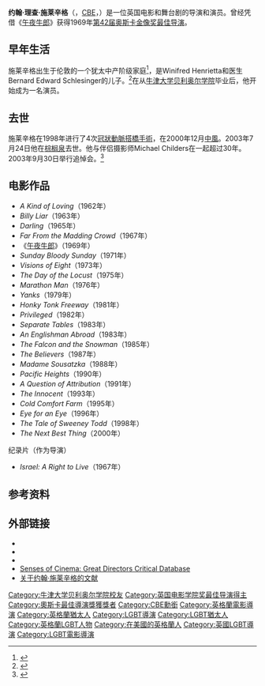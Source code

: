 {{noteTA
|T=zh-hans:约翰·施莱辛格;zh-hant:約翰·史勒辛格;zh-tw:約翰·史勒辛格;zh-hk:約翰·史勒辛格;zh-mo:約翰·史勒辛格;
|G1=Show
|G2=Movie
|1=zh-hans:约翰·施莱辛格;zh-hant:約翰·史勒辛格;zh-tw:約翰·史勒辛格;zh-hk:約翰·史勒辛格;zh-mo:約翰·史勒辛格;
|2=zh-hans:施莱辛格;zh-hant:史勒辛格;zh-tw:史勒辛格;zh-hk:史勒辛格;zh-mo:史勒辛格;
}}
{{艺人
| 姓名 = John Schlesinger<br>约翰·施莱辛格
| 类型  =导演
| 民族 = [[犹太人|犹太人]]
| 出生日期 = {{Birth date|1926|02|16}}
| 出生地点 = {{GBR}}[[伦敦|伦敦]]
| 逝世日期 = {{Death date and age|2003|07|25|1926|02|16}}
| 逝世地点 = {{USA}}[[加利福尼亚州|加州]][[棕榈泉_(加利福尼亚州)|棕榈泉]]
| birth_name = John Richard Schlesinger
| academyawards = '''[[奥斯卡最佳导演奖|最佳导演]]'''<br>1969年 《[[午夜牛郎_(电影)|午夜牛郎]]》
| baftaawards = '''最佳短片'''<br>1961年 《Terminus》 <br> '''[[英國電影學院獎最佳導演|最佳導演]]'''<br>1969年 《[[午夜牛郎_(电影)|午夜牛郎]]》<br>1971年 《Sunday Bloody Sunday》 <br> '''最佳電視劇'''<br>1983年 《An Englishman Abroad》<br>1991年 《Screen One》<br>'''學院院士獎'''<br>1995年 
| awards = '''[[柏林影展|柏林影展]]金熊獎'''<br>1962年 《A Kind of Loving》<br>'''[[柏林影展|柏林影展]]OCIC獎'''<br>1969年 《[[午夜牛郎_(电影)|午夜牛郎]]》
}}
'''约翰·理查·施莱辛格'''（{{lang-en|'''John Richard Schlesinger'''}}，[[大英帝國勳章|CBE]]，{{bd|1926年|2月16日|2003年|7月25日|catIdx=S}}）是一位英国电影和舞台剧的导演和演员。曾经凭借《[[午夜牛郎_(电影)|午夜牛郎]]》获得1969年[[第42届奥斯卡金像奖|第42届奥斯卡金像奖]][[奥斯卡最佳导演奖|最佳导演]]。

==早年生活==
施莱辛格出生于伦敦的一个犹太中产阶级家庭<ref>{{cite web |url=http://www.wsws.org/articles/2003/aug2003/obit-a08.shtml |title=Obituary: John Schlesinger, filmmaker, 1926-2003 |last=Bond |first=Paul |work=World Socialist Website |publisher=International Committee of the Fourth International |date=2003-08-08 |accessdate=2011-06-21 |archive-date=2012-07-27 |archive-url=https://web.archive.org/web/20120727235732/http://www.wsws.org/articles/2003/aug2003/obit-a08.shtml |dead-url=no }}</ref>，是Winifred Henrietta和医生Bernard Edward Schlesinger的儿子。<ref>{{cite web |url=http://www.filmreference.com/film/94/John-Schlesinger.html |title=John Schlesinger Biography (1926-) |last=Phillips |first=Gene D. |authorlink=Gene D. Phillips |work=filmreference.com |accessdate=2011-06-21 |archive-date=2019-08-22 |archive-url=https://web.archive.org/web/20190822042343/http://www.filmreference.com/film/94/John-Schlesinger.html |dead-url=no }}</ref>在从[[牛津大学|牛津大学]][[牛津大学贝利奥尔学院|贝利奥尔学院]]毕业后，他开始成为一名演员。

==去世==
施莱辛格在1998年进行了4次[[冠狀動脈搭橋手術|冠狀動脈搭橋手術]]，在2000年12月[[中風|中風]]。2003年7月24日他在[[棕榈泉_(加利福尼亚州)|棕榈泉]]去世。他与伴侣摄影师Michael Childers在一起超过30年。2003年9月30日举行追悼会。<ref name="diaries">{{cite book |last=|first=|title=Untold Stories|year=|publisher=|isbn=|page=335|chapter=Diaries 1996-2004}}</ref>

==电影作品==
{{div col}}
* ''A Kind of Loving''（1962年）
* ''Billy Liar''（1963年）
* ''Darling''（1965年）
* ''Far From the Madding Crowd''（1967年）
* 《[[午夜牛郎_(电影)|午夜牛郎]]》（1969年）
* ''Sunday Bloody Sunday''（1971年）
* ''Visions of Eight''（1973年）
* ''The Day of the Locust''（1975年）
* ''Marathon Man''（1976年）
* ''Yanks''（1979年）
* ''Honky Tonk Freeway''（1981年）
* ''Privileged''（1982年）
* ''Separate Tables''（1983年）
* ''An Englishman Abroad''（1983年）
* ''The Falcon and the Snowman''（1985年）
* ''The Believers''（1987年）
* ''Madame Sousatzka''（1988年）
* ''Pacific Heights''（1990年）
* ''A Question of Attribution''（1991年）
* ''The Innocent''（1993年）
* ''Cold Comfort Farm''（1995年）
* ''Eye for an Eye''（1996年）
* ''The Tale of Sweeney Todd''（1998年）
* ''The Next Best Thing''（2000年）
;纪录片（作为导演）
* ''Israel: A Right to Live''（1967年）{{div col end}}

==参考资料==
{{Reflist}}

==外部链接==
{{Portal|人物}}
* {{IMDb name|772259}}
* {{douban people|1007121}}
* {{Screenonline name|id=453173}}
* [http://www.sensesofcinema.com/2003/great-directors/schlesinger/ Senses of Cinema: Great Directors Critical Database] {{Wayback|url=http://www.sensesofcinema.com/2003/great-directors/schlesinger/ |date=20210427010249 }}
* [http://www.virtual-history.com/movie/person/1826/john-schlesinger 关于约翰·施莱辛格的文献] {{Wayback|url=http://www.virtual-history.com/movie/person/1826/john-schlesinger |date=20200908172216 }}

{{奥斯卡最佳导演奖}}
{{英国电影学院奖最佳导演}}
{{英国电影学院奖终身成就奖}}
{{纽约影评人协会奖最佳导演}}
{{國家評論協會最佳導演}}
{{導演協會獎最佳導演}}
{{Authority control}}
{{DEFAULTSORT:Schlesinger, John}}
[[Category:牛津大学贝利奥尔学院校友|Category:牛津大学贝利奥尔学院校友]]
[[Category:英国电影学院奖最佳导演得主|Category:英国电影学院奖最佳导演得主]]
[[Category:奧斯卡最佳導演獎獲獎者|Category:奧斯卡最佳導演獎獲獎者]]
[[Category:CBE勳銜|Category:CBE勳銜]]
[[Category:英格蘭電影導演|Category:英格蘭電影導演]]
[[Category:英格蘭猶太人|Category:英格蘭猶太人]]
[[Category:LGBT導演|Category:LGBT導演]]
[[Category:LGBT猶太人|Category:LGBT猶太人]]
[[Category:英格蘭LGBT人物|Category:英格蘭LGBT人物]]
[[Category:在美國的英格蘭人|Category:在美國的英格蘭人]]
[[Category:英國LGBT導演|Category:英國LGBT導演]]
[[Category:LGBT電影導演|Category:LGBT電影導演]]